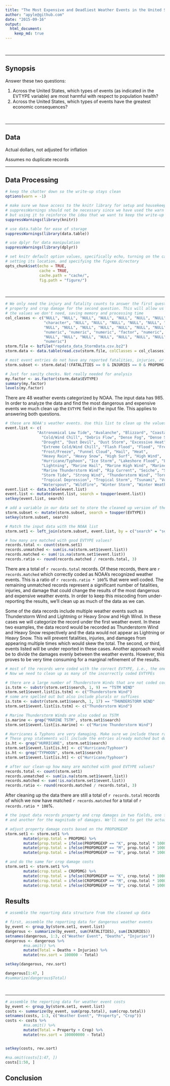 ```yaml
---
title: "The Most Expensive and Deadliest Weather Events in the United States, 1950-2011"
author: "apyle@github.com"
date: "2015-09-16"
output: 
  html_document:
    keep_md: true
---
```


<br />
<hr />

## Synopsis

Answer these two questions:

1. Across the United States, which types of events (as indicated in the EVTYPE variable) are most harmful with respect to population health?
1. Across the United States, which types of events have the greatest economic consequences?

<br />
<hr />

## Data

Actual dollars, not adjusted for inflation

Assumes no duplicate records
<br />
<hr />

## Data Processing

```r
# keep the chatter down so the write-up stays clean
options(warn = -1)

# make sure we have access to the knitr library for setup and housekeeping
# suppressWarnings should not be necessary since we have used the warn option
# but using it to reinforce the idea that we want to keep the write-up clean.
suppressWarnings(library(knitr))

# use data.table for ease of storage
suppressWarnings(library(data.table))

# use dplyr for data manipulation
suppressWarnings(library(dplyr))

# set knitr default option values, specifically echo, turning on the cache and
# setting its location, and specifying the figure directory
opts_chunk$set(echo = TRUE, 
               cache = TRUE, 
               cache.path = "cache/", 
               fig.path = "figure/")
```

<br />
<hr />

```r

# We only need the injury and fatality counts to answer the first question and the 
# property and crop damage for the second question. This will allow us to not load 
# the values we don't need, saving memory and processing time
col_classes <- c("NULL", "NULL", "NULL", "NULL", "NULL", "NULL", "NULL", 
                 "character", "NULL", "NULL", "NULL", "NULL", "NULL", "NULL", 
                 "NULL", "NULL", "NULL", "NULL", "NULL", "NULL", "NULL", "NULL", 
                 "numeric", "numeric", "numeric", "factor", "numeric", "factor", 
                 "NULL", "NULL", "NULL", "NULL", "NULL", "NULL", "NULL", "NULL", 
                 "numeric")
storm.file <- bzfile("repdata_data_StormData.csv.bz2")
storm.data <- data.table(read.csv(storm.file, colClasses = col_classes))

# most event entries do not have any reported fatalities, injuries, or damages. Filter those out
storm.subset <- storm.data[!(FATALITIES == 0 & INJURIES == 0 & PROPDMG == 0 & CROPDMG == 0), ]

# Just for sanity checks. Not really needed for analysis
my.factor <- as.factor(storm.data$EVTYPE)
summary(my.factor)
levels(my.factor)

```

There are 48 weather events categorized by NOAA. The input data has 985. In order 
to analyze the data and find the most dangerous and expensive events we much 
clean up the `EVTYPE` field in the input file. This applies to answering both 
questions.

```r

# these are NOAA's weather events. Use this list to clean up the values found in the input file
event.list <- c(
              "Astronomical Low Tide", "Avalanche", "Blizzard", "Coastal Flood", 
                "Cold/Wind Chill", "Debris Flow", "Dense Fog", "Dense Smoke", 
                "Drought", "Dust Devil", "Dust Storm", "Excessive Heat", 
                "Extreme Cold/Wind Chill", "Flash Flood", "Flood", "Freezing Fog",
                "Frost/Freeze", "Funnel Cloud", "Hail", "Heat", 
                "Heavy Rain", "Heavy Snow", "High Surf", "High Wind", 
                "Hurricane/Typhoon", "Ice Storm", "Lakeshore Flood", "Lake-Effect Snow",
                "Lightning", "Marine Hail", "Marine High Wind", "Marine Strong Wind",
                "Marine Thunderstorm Wind", "Rip Current", "Seiche", "Sleet", 
                "Storm Tide", "Strong Wind", "Thunderstorm Wind", "Tornado", 
                "Tropical Depression", "Tropical Storm", "Tsunami", "Volcanic Ash", 
                "Waterspout", "Wildfire", "Winter Storm", "Winter Weather")
event.list <- data.table(event.list)
event.list <- mutate(event.list, search = toupper(event.list))
setkey(event.list, search)

# add a variable in our data set to store the cleaned up version of the event type
storm.subset <- mutate(storm.subset, search = toupper(EVTYPE))
setkey(storm.subset, search)

# Match the input data with the NOAA list
storm.set1 <- left_join(storm.subset, event.list, by = c("search" = "search"))

# how many are matched with good EVTYPE values?
records.total <- count(storm.set1)
records.unmatched <- sum(is.na(storm.set1$event.list))
records.matched <- sum(!is.na(storm.set1$event.list))
records.ratio <- round(records.matched / records.total, 3)

```

There are a total of `r records.total` records. Of these records, there are `r records.matched` 
which correctly coded as NOAA's recognized weather events. This is a ratio of `r records.ratio * 100`% 
that were well coded. The remaining unmatched records represent a significant number of fatalities, 
injuries, and damage that could change the results of the most dangerous and expensive weather events. 
In order to keep this miscoding from under-reporting the results, we'll clean up as much of the data 
as we can.

Some of the data records include multiple weather events such as Thunderstorm Wind and Lightning or 
Heavy Snow and High Wind. In these cases we will categorize the record under the first weather event. 
In these two examples, the data record would be recorded as Thunderstorm Wind and Heavy Snow 
respectively and the data would not appear as Lightning or Heavy Snow. This will prevent fatalities, 
injuries, and damages from appearing multiple times which would skew the total. The second, or third, 
events listed will be under reported in these cases. Another approach would be to divide the damages 
evenly between the weather events. However, this proves to be very time consuming for a marginal 
refinement of the results.

```r
# most of the records were coded with the correct EVTYPE, i.e., the ones in the NOAA weather event list.
# Now we need to clean up as many of the incorrectly coded EVTYPEs

# there are a large number of Thunderstorm Winds that are not coded correctly. 
is.tstm <- substr(storm.set1$search, 1, 9) == "TSTM WIND"
storm.set1$event.list[is.tstm] <- c("Thunderstorm Wind")
# some are spelled out but also include plurals or suffixes
is.tstm <- substr(storm.set1$search, 1, 17) == "THUNDERSTORM WIND"
storm.set1$event.list[is.tstm] <- c("Thunderstorm Wind")

# Marine Thunderstorm Winds are also coded as TSTM
is.marine <- grep("MARINE TSTM", storm.set1$search)
storm.set1$event.list[is.marine] <- c("Marine Thunderstorm Wind")

# Hurricanes & Typhons are very damaging. Make sure we include these rare but important events in the results
# These grep statements will include the entries already matched but does not cause a problem
is.ht <- grep("HURRICANE", storm.set1$search)
storm.set1$event.list[is.ht] <- c("Hurricane/Typhoon")
is.ht <- grep("TYPHOON", storm.set1$search)
storm.set1$event.list[is.ht] <- c("Hurricane/Typhoon")

# after our clean-up how many are matched with good EVTYPE values?
records.total <- count(storm.set1)
records.unmatched <- sum(is.na(storm.set1$event.list))
records.matched <- sum(!is.na(storm.set1$event.list))
records.ratio <- round(records.matched / records.total, 3)

```

After cleaning up the data there are still a total of `r records.total` records of which we now have matched `r records.matched` for a total of `r records.ratio * 100`%.

```r
# the input data records property and crop damages in two fields, one for a numerical amount 
# and another for the magnitude of damages. We'll need to get the actual number for our analysis

# adjust property damage costs based on the PROPGMGEXP
storm.set1 <- storm.set1 %>%
        mutate(prop.total = PROPDMG) %>%
        mutate(prop.total = ifelse(PROPDMGEXP == "K", prop.total * 1000, prop.total)) %>%
        mutate(prop.total = ifelse(PROPDMGEXP == "M", prop.total * 1000000, prop.total)) %>%
        mutate(prop.total = ifelse(PROPDMGEXP == "B", prop.total * 1000000000, prop.total))

# and do the same for crop damage costs
storm.set1 <- storm.set1 %>%
        mutate(crop.total = CROPDMG) %>%
        mutate(crop.total = ifelse(CROPDMGEXP == "K", crop.total * 1000, crop.total)) %>%
        mutate(crop.total = ifelse(CROPDMGEXP == "M", crop.total * 1000000, crop.total)) %>%
        mutate(crop.total = ifelse(CROPDMGEXP == "B", crop.total * 1000000000, crop.total))

```

## Results

```r
# assemble the reporting data structure from the cleaned up data

# first, assemble the reporting data for dangerous weather events
by_event <- group_by(storm.set1, event.list)
dangerous <- summarize(by_event, sum(FATALITIES), sum(INJURIES))
setnames(dangerous, 1:3, c("Weather Event", "Deaths", "Injuries"))
dangerous <- dangerous %>% 
        #na.omit() %>% 
        mutate(Total = Deaths + Injuries) %>% 
        mutate(rev.sort = 100000 - Total)

setkey(dangerous, rev.sort)

dangerous[1:47, ]
#summarize(dangerous$Total)
```
<br />
<hr />

```r
# assemble the reporting data for weather event costs
by_event <- group_by(storm.set1, event.list)
costs <- summarize(by_event, sum(prop.total), sum(crop.total))
setnames(costs, 1:3, c("Weather Event", "Property", "Crop"))
costs <- costs %>% 
        #na.omit() %>% 
        mutate(Total = Property + Crop) %>% 
        mutate(rev.sort = 100000000 - Total)


setkey(costs, rev.sort)

#na.omit(costs[1:47, ])
costs[1:50, ]
```

## Conclusion

